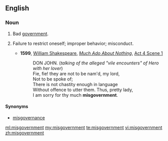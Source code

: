 ==English==

===Noun===
{{en-noun|-}}

# Bad [[government]].
# {{context|archaic|lang=en}} Failure to restrict oneself; improper behavior; misconduct.
#* '''1599''', [[w:William Shakespeare|William Shakespeare]], ''[[w:Much Ado About Nothing|Much Ado About Nothing]]'', [[s:Much Ado About Nothing (Shakespeare)|Act 4 Scene 1]]
#*:DON JOHN. (''talking of the alleged "vile encounters" of Hero with her lover'')
#*:Fie, fie! they are not to be nam'd, my lord,
#*:Not to be spoke of;
#*:There is not chastity enough in language
#*:Without offence to utter them. Thus, pretty lady,
#*:I am sorry for thy much '''misgovernment'''.
====Synonyms====
*[[misgovernance]]

[[ml:misgovernment]]
[[my:misgovernment]]
[[te:misgovernment]]
[[vi:misgovernment]]
[[zh:misgovernment]]